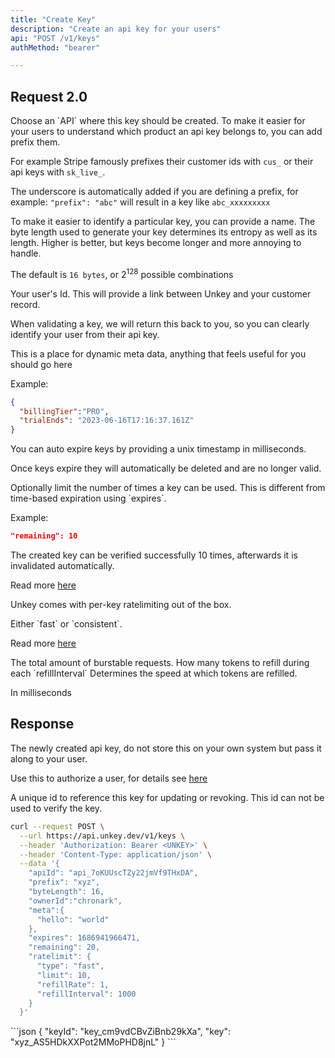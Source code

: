 ```yaml
---
title: "Create Key"
description: "Create an api key for your users"
api: "POST /v1/keys"
authMethod: "bearer"

---
```


## Request 2.0

<ParamField body="apiId" type="string" required>
Choose an `API` where this key should be created.
</ParamField>

<ParamField body="prefix" type="string" >
To make it easier for your users to understand which product an api key belongs to, you can add prefix them.

For example Stripe famously prefixes their customer ids with `cus_` or their api keys with `sk_live_`.

The underscore is automatically added if you are defining a prefix, for example: `"prefix": "abc"` will result in a key like `abc_xxxxxxxxx`

</ParamField>

<ParamField body="name" type="string" >
To make it easier to identify a particular key, you can provide a name.
</ParamField>

<ParamField body="byteLength" type="int" default={16} >
The byte length used to generate your key determines its entropy as well as its length.
Higher is better, but keys become longer and more annoying to handle.

The default is `16 bytes`, or 2<sup>128</sup> possible combinations
 </ParamField>

<ParamField body="ownerId" type="string" >
  Your user's Id. This will provide a link between Unkey and your customer record.

  When validating a key, we will return this back to you, so you can clearly identify your user from their api key.

</ParamField>

<ParamField body="meta" type="object" >
This is a place for dynamic meta data, anything that feels useful for you should go here

Example:
```json
{
  "billingTier":"PRO",
  "trialEnds": "2023-06-16T17:16:37.161Z"
}
```

</ParamField>

<ParamField body="expires" type="int" >
  You can auto expire keys by providing a unix timestamp in milliseconds.

  Once keys expire they will automatically be deleted and are no longer valid.


</ParamField>

<ParamField body="remaining" type="int" >
  Optionally limit the number of times a key can be used. This is different from time-based expiration using `expires`.

Example:
```json
"remaining": 10  
```
The created key can be verified successfully 10 times, afterwards it is invalidated automatically.

  Read more [here](/features/remaining)


</ParamField>

<ParamField body="ratelimit" type="Object" >

 Unkey comes with per-key ratelimiting out of the box.

  <Expandable title="properties">

  <ParamField body="type" type="string" default="fast" required>
  Either `fast` or `consistent`.

  Read more [here](/features/ratelimiting)

  </ParamField>
  <ParamField body="limit" type="int" required>
  The total amount of burstable requests.


  </ParamField>
  <ParamField body="refillRate" type="int" required>
  How many tokens to refill during each `refillInterval`
  </ParamField>
  <ParamField body="refillInterval" type="int" required>
  Determines the speed at which tokens are refilled.

  In milliseconds
  </ParamField>
 </Expandable>
</ParamField>

## Response

<ResponseField name="key" type="string" required>
  The newly created api key, do not store this on your own system but pass it along to your user.

  Use this to authorize a user, for details see [here](/api-reference/keys/verify)
</ResponseField>

<ResponseField name="keyId" type="string" required>
  A unique id to reference this key for updating or revoking. This id can not be used to verify the key.
</ResponseField>

<RequestExample>



```sh
curl --request POST \
  --url https://api.unkey.dev/v1/keys \
  --header 'Authorization: Bearer <UNKEY>' \
  --header 'Content-Type: application/json' \
  --data '{
    "apiId": "api_7oKUUscTZy22jmVf9THxDA",
    "prefix": "xyz",
    "byteLength": 16,
    "ownerId":"chronark",
    "meta":{
      "hello": "world"
    },
    "expires": 1686941966471,
    "remaining": 20,
    "ratelimit": {
      "type": "fast",
      "limit": 10,
      "refillRate": 1,
      "refillInterval": 1000
    }
  }'
```





</RequestExample>

<ResponseExample>
```json
{
  "keyId": "key_cm9vdCBvZiBnb29kXa",
  "key": "xyz_AS5HDkXXPot2MMoPHD8jnL"
}
```


</ResponseExample>